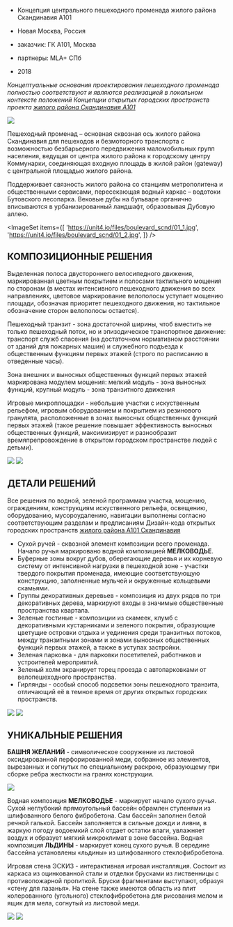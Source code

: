 

<Title>БУЛЬВАР : : ЖИЛОЙ РАЙОН СКАНДИНАВИЯ</Title>

       
- Концепция центрального пешеходного променада жилого района Скандинавия А101
- Новая Москва, Россия


- заказчик: ГК А101, Москва
- партнеры: MLA+ СПб


- 2018


_Концептуальные основания проектирования пешеходного променада полностью соответствуют
и являются реализацией в локальном контексте положений Концепции открытых городских пространств
проекта [жилого района Скандинавия А101](/repository/gb_scnd)_

<Image src='https://unit4.io/files/boulevard_scnd/boulevard.jpg'/>

Пешеходный променад – основная сквозная ось жилого района Скандинавия
для пешеходов и безмоторного транспорта с возможностью безбарьерного передвижения маломобильных групп
населения, ведущая от центра жилого района к городскому центру Коммунарки,
соединяющая входную площадь в жилой район (gateway) с центральной площадью жилого района. 

Поддерживает связность жилого района со станциям метрополитена и общественными сервисами,
пересекающая водный каркас – водотоки Бутовского лесопарка.
Вековые дубы на бульваре органично вписываются в урбанизированный ландшафт, образовывая Дубовую аллею.

<ImageSet
    items={[
        'https://unit4.io/files/boulevard_scnd/01_1.jpg',
        'https://unit4.io/files/boulevard_scnd/01_2.jpg',
    ]}
/>

## КОМПОЗИЦИОННЫЕ РЕШЕНИЯ

Выделенная полоса двустороннего велосипедного движения,
маркированная цветным покрытием и полосами тактильного мощения по сторонам
(в местах интенсивного пешеходного движения во всех направлениях,
цветовое маркирование велополосы уступает мощению площади, обозначая приоритет пешеходного движения,
но тактильное обозначение сторон велополосы остается).

Пешеходный транзит - зона достаточной ширины, чтоб вместить не только пешеходный поток,
но и эпизодическое транспортное движение: транспорт служб спасения
(на достаточном нормативном расстоянии от зданий для пожарных машин) и служебного подъезда
к общественным функциям первых этажей (строго по расписанию в отведенные часы).

Зона внешних и выносных общественных функций первых этажей маркирована модулем мощения:
мелкий модуль - зона выносных функций, крупный модуль - зона транзитного движения

Игровые микроплощадки - небольшие участки с искуственным рельефом,
игровым оборудованием и покрытием из резинового гранулята,
расположенные в зонах выносных общественных функций первых этажей
(такое решение повышает эффективность выносных общественных функций, максимизирует и разнообразит
времяпрепровождение в открытом городском пространстве людей с детьми).


<Image src='https://unit4.io/files/boulevard_scnd/07.jpg'/>
<Image src='https://unit4.io/files/boulevard_scnd/08.jpg'/>


## ДЕТАЛИ РЕШЕНИЙ

Все решения по водной, зеленой программам участка, мощению, ограждениям,
конструкциям искуственного рельефа, освещению, оборудованию, мусороудалению,
навигации выполнены согласно соответствующим разделам и предписаниям
Дизайн-кода открытых городских пространств [жилого района А101 Скандинавия](/repository/dc_scnd)

- Сухой ручей - сквозной элемент композиции всего променада.
  Начало ручья маркировано водной композицией **МЕЛКОВОДЬЕ**.
- Буферные зоны вокруг дубов, оберегающие деревья и их корневую систему от интенсивной нагрузки
  в пешеходной зоне - участки твердого покрытия променада, имеющие соответствующую конструкцию,
  заполненные мульчей и окруженные кольцевыми скамьями.
- Группы декоративных деревьев - композиция из двух рядов по три декоративных дерева,
  маркируют входы в значимые общественные пространства квартала.
- Зеленые гостиные - композиции из скамеек, клумб с декоративными кустарниками и зеленого покрытия,
  образующие цветущие островки отдыха и уединения среди транзитных потоков,
  между транзитными зонами и зонами выносных общественных функций первых этажей,
  а также в уступах застройки.
- Зеленая парковка - для парковки посетителей, работников и устроителей мероприятий.
- Зеленый холм экранирует торец проезда с автопарковками от велопешеходного пространства.
- Гирлянды - особый способ подсветки зоны пешеходного транзита,
  отличающий её в темное время от других открытых городских пространств.

<Image src='https://unit4.io/files/boulevard_scnd/04.jpg'/>
<Image src='https://unit4.io/files/boulevard_scnd/05.jpg'/>

## УНИКАЛЬНЫЕ РЕШЕНИЯ

**БАШНЯ ЖЕЛАНИЙ** - символическое сооружение из листовой оксидированной перфорированной меди,
собранное из элементов, вырезанных и согнутых по специальному раскрою,
образующему при сборке ребра жесткости на гранях конструкции.

<Image src='https://unit4.io/files/boulevard_scnd/06.jpg'/>

Водная композиция **МЕЛКОВОДЬЕ** - маркирует начало сухого ручья.
Сухой неглубокий прямоугольный бассейн обрамлен ступенями из шлифованного белого фибробетона.
Сам бассейн заполнен белой речной галькой.
Бассейн заполняется в сильные дожди и ливни, в жаркую погоду водоемкий слой отдает остатки влаги,
увлажняет воздух и образует мягкий микроклимат в зоне бассейна.
Водная композиция **ЛЬДИНЫ** - маркирует конец сухого ручья.
В середине бассейна установлены «льдины» из шлифованного стеклофибробетона.

Игровая стена ЭСКИЗ - интерактивная игровая инсталляция.
Состоит из каркаса из оцинкованной стали и отделки брусками из лиственницы с противопожарной пропиткой.
Бруски фрагментами выступают, образуя «стену для лазанья».
На стене также имеются область из плит колерованного (угольного) стеклофибробетона
для рисования мелом и ящик для мела, согнутый из листовой меди.

<Image src='https://unit4.io/files/boulevard_scnd/02.jpg'/>
<Image src='https://unit4.io/files/boulevard_scnd/03.jpg'/>
